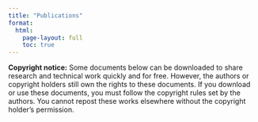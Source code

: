 ```yaml
---
title: "Publications"
format:
  html:
    page-layout: full
    toc: true
---
```


**Copyright notice:** Some documents below can be downloaded to share research and technical work quickly and for free. However, the authors or copyright holders still own the rights to these documents. If you download or use these documents, you must follow the copyright rules set by the authors. You cannot repost these works elsewhere without the copyright holder's permission.